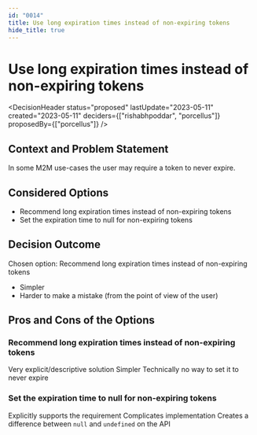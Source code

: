 ```yaml
---
id: "0014"
title: Use long expiration times instead of non-expiring tokens
hide_title: true
---
```



# Use long expiration times instead of non-expiring tokens

<DecisionHeader status="proposed" lastUpdate="2023-05-11" created="2023-05-11" deciders={["rishabhpoddar", "porcellus"]} proposedBy={["porcellus"]} />

## Context and Problem Statement

In some M2M use-cases the user may require a token to never expire.

## Considered Options

* Recommend long expiration times instead of non-expiring tokens
* Set the expiration time to null for non-expiring tokens

## Decision Outcome

Chosen option: Recommend long expiration times instead of non-expiring tokens

* Simpler
* Harder to make a mistake (from the point of view of the user)

## Pros and Cons of the Options

### Recommend long expiration times instead of non-expiring tokens

<ArgumentPro> Very explicit/descriptive solution </ArgumentPro>
<ArgumentPro> Simpler </ArgumentPro>
<ArgumentCon> Technically no way to set it to never expire </ArgumentCon>

### Set the expiration time to null for non-expiring tokens

<ArgumentPro> Explicitly supports the requirement </ArgumentPro>
<ArgumentCon> Complicates implementation </ArgumentCon>
<ArgumentCon> Creates a difference between `null` and `undefined` on the API </ArgumentCon>
